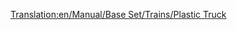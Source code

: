 [[Translation:en/Manual/Base Set/Trains/Plastic Truck]]
{{it/Manuale/Set base/Treni/Vagoni|Nome=Carro per plastica
|Costo=2.238
|Vuoto=18
|Pieno=48
|Pieno2=53
|Pieno3=55
|Capacità1=30.000 litri di plastica
|Capacità2=35.000 litri di plastica
|Capacità3=37.000 litri di plastica
|Immagine4=[[File:it/Manuale/Set base/Treni/CarroPlasticaBM.png]]
|Immagine4m=[[File:it/Manuale/Set base/Treni/CarroPlasticaBM.png]]
|ClimaB=4
|ClimaM=4
|Descrizione=Carro usato per il trasporto della produzione delle sorgenti di plastica alle fabbriche di giocattoli.
}}
